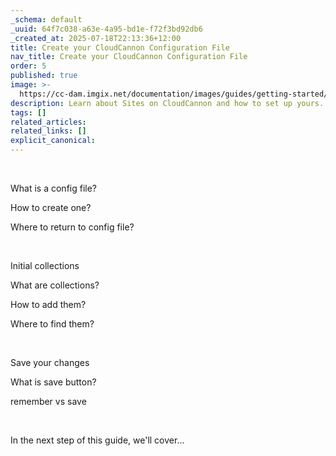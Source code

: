 ```yaml
---
_schema: default
_uuid: 64f7c038-a63e-4a95-bd1e-f72f3bd92db6
_created_at: 2025-07-18T22:13:36+12:00
title: Create your CloudCannon Configuration File
nav_title: Create your CloudCannon Configuration File
order: 5
published: true
image: >-
  https://cc-dam.imgix.net/documentation/images/guides/getting-started/guide-thumbnails/CloudCannon-Getting-Started-Thumbnail-Universal.png
description: Learn about Sites on CloudCannon and how to set up yours.
tags: []
related_articles:
related_links: []
explicit_canonical:
---
```

&nbsp;

What is a config file?

How to create one?

Where to return to config file?

&nbsp;

Initial collections

What are collections?

How to add them?

Where to find them?

&nbsp;

Save your changes

What is save button?

remember vs save

&nbsp;

In the next step of this guide, we'll cover...